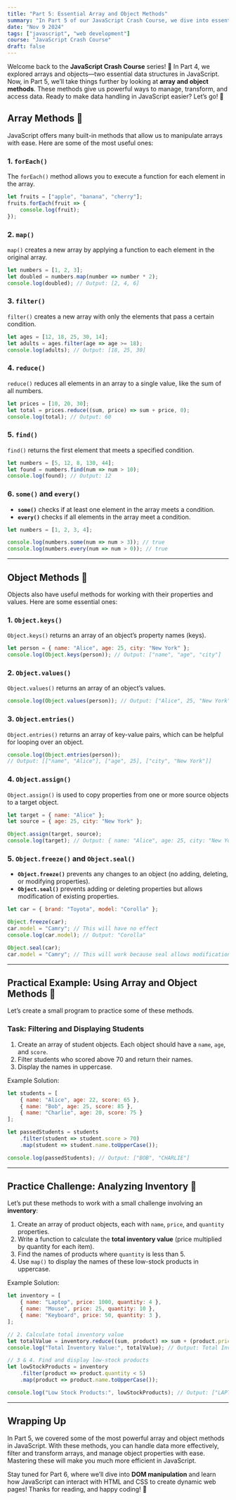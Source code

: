 ```yaml
---
title: "Part 5: Essential Array and Object Methods"
summary: "In Part 5 of our JavaScript Crash Course, we dive into essential array and object methods, giving you powerful tools to work with data more effectively and efficiently."
date: "Nov 9 2024"
tags: ["javascript", "web development"]
course: "JavaScript Crash Course"
draft: false
---
```


Welcome back to the **JavaScript Crash Course** series! 🎉 In Part 4, we explored arrays and objects—two essential data structures in JavaScript. Now, in Part 5, we’ll take things further by looking at **array and object methods**. These methods give us powerful ways to manage, transform, and access data. Ready to make data handling in JavaScript easier? Let’s go! 🚀

## Array Methods 🔄

JavaScript offers many built-in methods that allow us to manipulate arrays with ease. Here are some of the most useful ones:

### 1. `forEach()`

The `forEach()` method allows you to execute a function for each element in the array.

```javascript
let fruits = ["apple", "banana", "cherry"];
fruits.forEach(fruit => {
    console.log(fruit);
});
```

### 2. `map()`

`map()` creates a new array by applying a function to each element in the original array.

```javascript
let numbers = [1, 2, 3];
let doubled = numbers.map(number => number * 2);
console.log(doubled); // Output: [2, 4, 6]
```

### 3. `filter()`

`filter()` creates a new array with only the elements that pass a certain condition.

```javascript
let ages = [12, 18, 25, 30, 14];
let adults = ages.filter(age => age >= 18);
console.log(adults); // Output: [18, 25, 30]
```

### 4. `reduce()`

`reduce()` reduces all elements in an array to a single value, like the sum of all numbers.

```javascript
let prices = [10, 20, 30];
let total = prices.reduce((sum, price) => sum + price, 0);
console.log(total); // Output: 60
```

### 5. `find()`

`find()` returns the first element that meets a specified condition.

```javascript
let numbers = [5, 12, 8, 130, 44];
let found = numbers.find(num => num > 10);
console.log(found); // Output: 12
```

### 6. `some()` and `every()`

- **`some()`** checks if at least one element in the array meets a condition.
- **`every()`** checks if all elements in the array meet a condition.

```javascript
let numbers = [1, 2, 3, 4];

console.log(numbers.some(num => num > 3)); // true
console.log(numbers.every(num => num > 0)); // true
```

---

## Object Methods 🔑

Objects also have useful methods for working with their properties and values. Here are some essential ones:

### 1. `Object.keys()`

`Object.keys()` returns an array of an object’s property names (keys).

```javascript
let person = { name: "Alice", age: 25, city: "New York" };
console.log(Object.keys(person)); // Output: ["name", "age", "city"]
```

### 2. `Object.values()`

`Object.values()` returns an array of an object’s values.

```javascript
console.log(Object.values(person)); // Output: ["Alice", 25, "New York"]
```

### 3. `Object.entries()`

`Object.entries()` returns an array of key-value pairs, which can be helpful for looping over an object.

```javascript
console.log(Object.entries(person));
// Output: [["name", "Alice"], ["age", 25], ["city", "New York"]]
```

### 4. `Object.assign()`

`Object.assign()` is used to copy properties from one or more source objects to a target object.

```javascript
let target = { name: "Alice" };
let source = { age: 25, city: "New York" };

Object.assign(target, source);
console.log(target); // Output: { name: "Alice", age: 25, city: "New York" }
```

### 5. `Object.freeze()` and `Object.seal()`

- **`Object.freeze()`** prevents any changes to an object (no adding, deleting, or modifying properties).
- **`Object.seal()`** prevents adding or deleting properties but allows modification of existing properties.

```javascript
let car = { brand: "Toyota", model: "Corolla" };

Object.freeze(car);
car.model = "Camry"; // This will have no effect
console.log(car.model); // Output: "Corolla"

Object.seal(car);
car.model = "Camry"; // This will work because seal allows modification
```

---

## Practical Example: Using Array and Object Methods 🎲

Let’s create a small program to practice some of these methods.

### Task: Filtering and Displaying Students

1. Create an array of student objects. Each object should have a `name`, `age`, and `score`.
2. Filter students who scored above 70 and return their names.
3. Display the names in uppercase.

Example Solution:

```javascript
let students = [
    { name: "Alice", age: 22, score: 65 },
    { name: "Bob", age: 25, score: 85 },
    { name: "Charlie", age: 20, score: 75 }
];

let passedStudents = students
    .filter(student => student.score > 70)
    .map(student => student.name.toUpperCase());

console.log(passedStudents); // Output: ["BOB", "CHARLIE"]
```

---

## Practice Challenge: Analyzing Inventory 🚀

Let’s put these methods to work with a small challenge involving an **inventory**:

1. Create an array of product objects, each with `name`, `price`, and `quantity` properties.
2. Write a function to calculate the **total inventory value** (price multiplied by quantity for each item).
3. Find the names of products where `quantity` is less than 5.
4. Use `map()` to display the names of these low-stock products in uppercase.

Example Solution:

```javascript
let inventory = [
    { name: "Laptop", price: 1000, quantity: 4 },
    { name: "Mouse", price: 25, quantity: 10 },
    { name: "Keyboard", price: 50, quantity: 3 },
];

// 2. Calculate total inventory value
let totalValue = inventory.reduce((sum, product) => sum + (product.price * product.quantity), 0);
console.log("Total Inventory Value:", totalValue); // Output: Total Inventory Value: 4275

// 3 & 4. Find and display low-stock products
let lowStockProducts = inventory
    .filter(product => product.quantity < 5)
    .map(product => product.name.toUpperCase());

console.log("Low Stock Products:", lowStockProducts); // Output: ["LAPTOP", "KEYBOARD"]
```

---

## Wrapping Up

In Part 5, we covered some of the most powerful array and object methods in JavaScript. With these methods, you can handle data more effectively, filter and transform arrays, and manage object properties with ease. Mastering these will make you much more efficient in JavaScript.

Stay tuned for Part 6, where we’ll dive into **DOM manipulation** and learn how JavaScript can interact with HTML and CSS to create dynamic web pages! Thanks for reading, and happy coding! 🎉